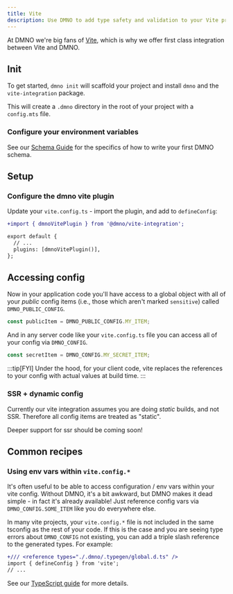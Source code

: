 ```yaml
---
title: Vite
description: Use DMNO to add type safety and validation to your Vite project's configuration. 
---
```



At DMNO we're big fans of [Vite](https://vitejs.dev/), which is why we offer first class integration between Vite and DMNO. 

## Init

To get started, `dmno init` will scaffold your project and install `dmno` and the `vite-integration` package. 

<TabbedCode dynamicExec="dmno init" />

This will create a `.dmno` directory in the root of your project with a `config.mts` file.

### Configure your environment variables    

See our [Schema Guide](/docs/guides/schema/) for the specifics of how to write your first DMNO schema. 


## Setup

### Configure the dmno vite plugin

Update your `vite.config.ts` - import the plugin, and add to `defineConfig`:

```diff lang="ts" title="vite.config.ts" ins="dmnoVitePlugin()"
+import { dmnoVitePlugin } from '@dmno/vite-integration';

export default {
  // ...
  plugins: [dmnoVitePlugin()],
};

```


## Accessing config

Now in your application code you'll have access to a global object with all of your _public_ config items (i.e., those which aren't marked `sensitive`) called `DMNO_PUBLIC_CONFIG`. 

```js
const publicItem = DMNO_PUBLIC_CONFIG.MY_ITEM;
```

And in any server code like your `vite.config.ts` file you can access all of your config via `DMNO_CONFIG`.

```js
const secretItem = DMNO_CONFIG.MY_SECRET_ITEM;
```


:::tip[FYI]
Under the hood, for your client code, vite replaces the references to your config with actual values at build time.
:::

### SSR + dynamic config

Currently our vite integration assumes you are doing _static_ builds, and not SSR. Therefore all config items are treated as "static".

Deeper support for ssr should be coming soon!

## Common recipes

### Using env vars within `vite.config.*`
It's often useful to be able to access configuration / env vars within your vite config. Without DMNO, it's a bit awkward, but DMNO makes it dead simple - in fact it's already available! Just reference config vars via `DMNO_CONFIG.SOME_ITEM` like you do everywhere else.

In many vite projects, your `vite.config.*` file is not included in the same tsconfig as the rest of your code. If this is the case and you are seeing type errors about `DMNO_CONFIG` not existing, you can add a triple slash reference to the generated types. For example:

```diff lang="ts" title="vite.config.ts"
+/// <reference types="./.dmno/.typegen/global.d.ts" />
import { defineConfig } from 'vite';
// ...
```
See our [TypeScript guide](/docs/guides/typescript/) for more details.

